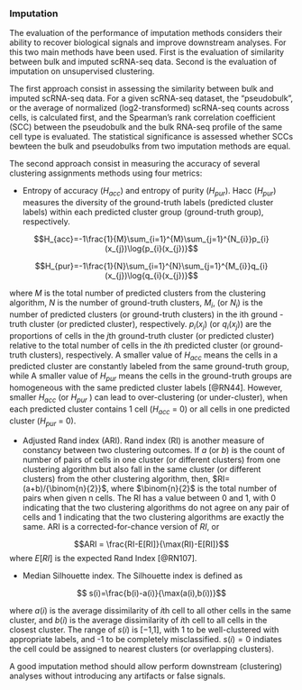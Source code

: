 ### Imputation {#ch-4-1-1}

The evaluation of the performance of imputation methods considers their ability to recover biological signals and improve downstream analyses. For this two main methods have been used. First is the evaluation of similarity between bulk and imputed scRNA-seq data. Second is the evaluation of imputation on unsupervised clustering.

The first approach consist in assessing the similarity between bulk and imputed scRNA-seq data. For a given scRNA-seq dataset, the “pseudobulk”, or the average of normalized (log2-transformed) scRNA-seq counts across cells, is calculated first, and the Spearman’s rank correlation coefficient (SCC) between the pseudobulk and the bulk RNA-seq profile of the same cell type is evaluated. The statistical significance is assessed whether SCCs bewteen the bulk and pseudobulks from two imputation methods are equal.

The second approach consist in measuring the accuracy of several clustering assignments methods using four metrics:

* Entropy of accuracy ($H_{acc}$) and entropy of purity ($H_{pur}$). Hacc ($H_{pur}$) measures the diversity of the ground-truth labels (predicted cluster labels) within each predicted cluster group (ground-truth group), respectively. 


$$H_{acc}=-1\frac{1}{M}\sum_{i=1}^{M}\sum_{j=1}^{N_{i}}p_{i}(x_{j})\log{p_{i}(x_{j})}$$

$$H_{pur}=-1\frac{1}{N}\sum_{i=1}^{N}\sum_{j=1}^{M_{i}}q_{i}(x_{j})\log{q_{i}(x_{j})}$$

where $M$ is the total number of predicted clusters from the clustering algorithm, $N$ is the number of ground-truth clusters, $M_{i}$, (or $N_{i}$) is the number of predicted clusters (or ground-truth clusters) in the ith ground -truth cluster (or predicted cluster), respectively.  $p_{i}(x_{j})$ (or $q_{i}(x_{j}))$ are the proportions of cells in the $j$th ground-truth cluster (or predicted cluster) relative to the total number of cells in the $i$th predicted cluster (or ground-truth clusters), respectively. A smaller value of $H_{acc}$ means the cells in a predicted cluster are constantly labeled  from the same ground-truth group, while A smaller value of $H_{pur}$ means the cells in the ground-truth groups are homogeneous with the same predicted cluster labels [@RN44]<!--[18]-->. However, smaller $H_{acc}$ (or $H_{pur}$ ) can lead to over-clustering (or under-cluster), when each predicted cluster contains 1 cell ($H_{acc}$ = 0) or all cells in one predicted cluster ($H_{pur}$ = 0). 




* Adjusted Rand index (ARI). Rand index (RI) is another measure of constancy between two clustering outcomes. If $a$ (or $b$) is the count of number of pairs of cells in one cluster (or different clusters) from one clustering algorithm but also fall in the same cluster (or different clusters) from the other clustering algorithm, then, $RI=(a+b)/{\binom{n}{2}}$, where $\binom{n}{2}$ is the total number of pairs when given n cells. The RI has a value between 0 and 1, with 0 indicating that the two clustering algorithms do not agree on any pair of cells and 1 indicating that the two clustering algorithms are exactly the same. ARI is a corrected-for-chance version of $RI$, or 



$$ARI = \frac{RI-E[RI]}{\max(RI)-E[RI]}$$
where $E[RI]$ is the expected Rand Index [@RN107]<!--[50]-->.



* Median Silhouette index. The Silhouette index is defined as

$$ s(i)=\frac{b(i)-a(i)}{\max(a(i),b(i))}$$ 

where $a(i)$ is the average dissimilarity of $i$th cell to all other cells in the same cluster, and $b(i)$ is the average dissimilarity of $i$th cell to all cells in the closest cluster. The  range of $s(i)$ is [−1,1], with 1 to be well-clustered with appropriate labels, and -1 to be completely misclassified. $s(i) = 0$ indiates the cell could be assigned to nearest clusters (or overlapping clusters).  


A good imputation method should allow perform downstream (clustering) analyses without introducing any artifacts or false signals. 

















